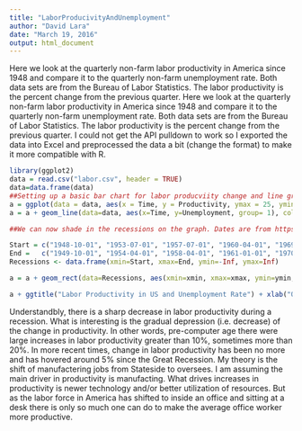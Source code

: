 ```yaml
---
title: "LaborProducivityAndUnemployment"
author: "David Lara"
date: "March 19, 2016"
output: html_document
---
```

Here we look at the quarterly non-farm labor productivity in America since 1948 and compare it to the quarterly non-farm unemployment rate. Both data sets are from the Bureau of Labor Statistics. The labor productivity is the percent change from the previous quarter. Here we look at the quarterly non-farm labor productivity in America since 1948 and compare it to the quarterly non-farm unemployment rate. Both data sets are from the Bureau of Labor Statistics. The labor productivity is the percent change from the previous quarter. I could not get the API pulldown to work so I exported the data into Excel and preprocessed the data a bit (change the format) to make it more compatible with R.
```r
library(ggplot2)
data = read.csv("labor.csv", header = TRUE)
data=data.frame(data)
##Setting up a basic bar chart for labor producviity change and line graph for the unemployment rate
a = ggplot(data = data, aes(x = Time, y = Productivity, ymax = 25, ymin = -15, color=Productivity)) + geom_bar(stat = "identity") 
a = a + geom_line(data=data, aes(x=Time, y=Unemployment, group= 1), colour="red")

##We can now shade in the recessions on the graph. Dates are from https://en.wikipedia.org/wiki/List_of_recessions_in_the_United_States. Start and ending dates are rounded to the nearest quarter

Start = c("1948-10-01", "1953-07-01", "1957-07-01", "1960-04-01", "1969-10-01", "1973-10-01", "1980-01-01", "1981-07-01", "1990-07-01", "2001-04-01", "2008-01-01") 
End =   c("1949-10-01", "1954-04-01", "1958-04-01", "1961-01-01", "1970-10-01", "1975-04-01", "1980-07-01", "1982-10-01", "1991-04-01", "2001-10-01", "2009-07-01")
Recessions <- data.frame(xmin=Start, xmax=End, ymin=-Inf, ymax=Inf)

a = a + geom_rect(data=Recessions, aes(xmin=xmin, xmax=xmax, ymin=ymin, ymax=ymax), alpha=0.5, inherit.aes = FALSE)

a + ggtitle("Labor Productivity in US and Unemployment Rate") + xlab("Quarters from 1948-20015") + ylab("%Change in Labor Producivity from Previous Quarter, Unemployment Rate %")
```
Understandbly, there is a sharp decrease in labor productivity during a recession. What is interesting is the gradual depression (i.e. decrease) of the change in productivity. In other words, pre-computer age there were large increases in labor productivity greater than 10%, sometimes more than 20%. In more recent times, change in labor productivity has been no more and has hovered around 5% since the Great Recession. My theory is the shift of manufactering jobs from Stateside to oversees. I am assuming the main driver in productivity is manufacting. What drives increases in productivity is newer technology and/or better utilization of resources. But as the labor force in America has shifted to inside an office and sitting at a desk there is only so much one can do to make the average office worker more productive. 




